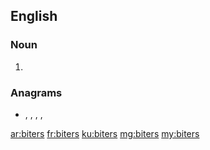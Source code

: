==English==

===Noun===
{{head|en|noun plural form}}

# {{plural of|biter|lang=en}}

===Anagrams===
* {{l|en|bestir}}, {{l|en|bister}}, {{l|en|bistre}}, {{l|en|rebits}}, {{l|en|tribes}}

[[ar:biters]]
[[fr:biters]]
[[ku:biters]]
[[mg:biters]]
[[my:biters]]
